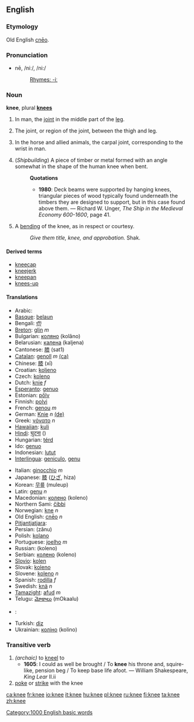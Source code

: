 ==English==
===Etymology===
Old English [[cneo|cnēo]].

===Pronunciation===
*nē, /niː/, /ni:/
*:[[Rhymes:English:-iː|Rhymes: -iː]]

===Noun===
'''knee''', plural '''[[knees]]'''

#In man, the [[joint]] in the middle part of the [[leg]].
#{{skeleton}} The joint, or region of the joint, between the thigh and leg.
#{{anatomy}} In the horse and allied animals, the carpal joint, corresponding to the wrist in man.
#(''Shipbuilding'') A piece of timber or metal formed with an angle somewhat in the shape of the human knee when bent.
#:'''Quotations'''
#:*'''1980''': Deck beams were supported by hanging knees, triangular pieces of wood typically found underneath the timbers they are designed to  support, but in this case found above them. &mdash; Richard W. Unger, ''The Ship in the Medieval Economy 600-1600'', page 41.
#A [[bending]] of the knee, as in respect or courtesy.
#:''Give them title, knee, and approbation.'' Shak.

====Derived terms====
*[[kneecap]]
*[[kneejerk]]
*[[kneepan]]
*[[knees-up]]

==== Translations ====
{{top}}
*Arabic: {{ARchar|[[رّكبة]]}}
*[[Basque]]: [[belaun]]
*Bengali: [[হাঁটু]]
*[[Breton]]: [[glin]] ''m''
*Bulgarian: [[коляно]] (kolâno)
*Belarusian: [[калена]] (kaljena)
*Cantonese: [[膝]] (sat1)
*[[Catalan]]: [[genoll]] ''m'' [[:ca:genoll|(ca)]]
*Chinese: [[膝]] (xī)
*Croatian: [[koljeno]]
*Czech: [[koleno]]
*Dutch: [[knie]] ''f''
*[[Esperanto]]: [[genuo]]
*Estonian: [[põlv]]
*Finnish: [[polvi]]
*French: [[genou]] ''m''
*German: [[Knie]] ''n'' [[:de:Knie|(de)]]
*Greek: [[γόνατο]] ''n''
*[[Hawaiian]]: [[kuli]]
*[[Hindi]]: [[घुटना]] ({{Unicode|ghuṭanā}})
*Hungarian: [[térd]]
*Ido: [[genuo]]
*Indonesian: [[lutut]]
*[[Interlingua]]: [[geniculo]], [[genu]]
{{mid}}
*Italian: [[ginocchio]] ''m''
*Japanese: [[膝]] ([[ひざ]], hiza)
*Korean: [[무릎]] (muleup)
*Latin: [[genu]] ''n''
*Macedonian: [[колено]] (koleno)
*Northern Sami: [[čibbi]]
*Norwegian: [[kne]] ''n''
*Old English: [[cneo|cnēo]] ''n''
*[[Pitjantjatjara]]: {{Unicode|[[muṯi]]}}
*Persian: {{FAchar|[[زانو]]}} (zânu)
*Polish: [[kolano]]
*Portuguese: [[joelho]] ''m''
*Russian: {{RUchar|[[колено]]}} (koleno)
*Serbian: [[колено]] (koleno)
*[[Slovio]]: [[kolen]]
*Slovak: [[koleno]]
*Slovene: [[koleno]] ''n''
*Spanish: [[rodilla]] ''f''
*Swedish: [[knä]] ''n''
*[[Tamazight]]: [[afud]] ''m''
*Telugu: [[మోకాలు]] (mOkaalu)
*{{th}}: {{THchar|[[เข่า]]}}
*Turkish: [[diz]]
*Ukrainian: [[коліно]] (kolino)
{{bottom}}

===Transitive verb===
{{en-verb|knee|knees|kneed|kneeing}}
# ''(archaic)'' to [[kneel]] to
#*'''1605''': I could as well be brought / To '''knee''' his throne and, squire-like, pension beg / To keep base life afoot. — William Shakespeare, ''King Lear'' II.ii
# [[poke]] or [[strike]] with the knee

[[Category:1000 English basic words]]

[[ca:knee]]
[[fr:knee]]
[[io:knee]]
[[it:knee]]
[[hu:knee]]
[[pl:knee]]
[[ru:knee]]
[[fi:knee]]
[[ta:knee]]
[[zh:knee]]